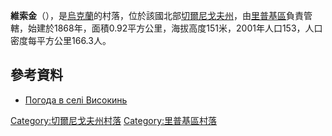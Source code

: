 {{coord|51|41|19|N|30|54|40|E|scale:100000|display=title}}

'''維索金'''（{{lang-uk|Високинь}}），是[[烏克蘭|烏克蘭]]的村落，位於該國北部[[切爾尼戈夫州|切爾尼戈夫州]]，由[[里普基區|里普基區]]負責管轄，始建於1868年，面積0.92平方公里，海拔高度151米，2001年人口153，人口密度每平方公里166.3人。

==參考資料==
* [http://weather.in.ua/ua/chernigovskaja/3690 Погода в селі Високинь] {{Wayback|url=http://weather.in.ua/ua/chernigovskaja/3690 |date=20111220135657 }}

[[Category:切爾尼戈夫州村落|Category:切爾尼戈夫州村落]]
[[Category:里普基區村落|Category:里普基區村落]]


{{Chernihiv-geo-stub}}